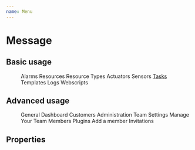 ```yaml
---
name: Menu
---
```



# Message

## Basic usage

<Playground>
  <Menu>
    <Menu.List>
      <Menu.Item>
        <Icon name='notifications' /> Alarms
      </Menu.Item>
      <Menu.Item>
        <Icon name='widgets' /> Resources
      </Menu.Item>
      <Menu.Item>
        <Icon name='category' /> Resource Types
      </Menu.Item>
       <Menu.Item>
        <Icon name='wb_incandescent' /> Actuators
      </Menu.Item>
      <Menu.Item>
        <Icon name='wifi_tethering' /> Sensors
      </Menu.Item>
      <Menu.Item active={true}>
        <a href='javascript:void()'>
          <Icon name='done_all' /> Tasks
        </a>
      </Menu.Item>
      <Menu.Item>
        <Icon name='layers' /> Templates
      </Menu.Item>
       <Menu.Item>
        <Icon name='reorder' /> Logs
      </Menu.Item>
      <Menu.Item>
        <Icon name='code' /> Webscripts
      </Menu.Item>
    </Menu.List>
  </Menu>
</Playground>

## Advanced usage

<Playground>
  <Menu>
    <Menu.Header>General</Menu.Header>
    <Menu.List>
      <Menu.Item>Dashboard</Menu.Item>
      <Menu.Item>Customers</Menu.Item>
    </Menu.List>
    <Menu.Header>Administration</Menu.Header>
    <Menu.List>
      <Menu.Item>Team Settings</Menu.Item>
      <Menu.Item active>Manage Your Team</Menu.Item>
      <Menu.List>
        <Menu.Item>Members</Menu.Item>
        <Menu.Item>Plugins</Menu.Item>
        <Menu.Item>Add a member</Menu.Item>
      </Menu.List>
      <Menu.Item>Invitations</Menu.Item>
    </Menu.List>
  </Menu>
</Playground>

## Properties

<Props of={Menu}></Props>
